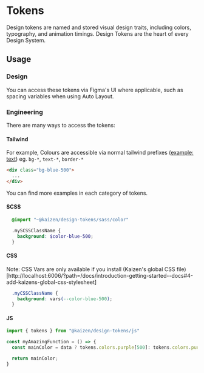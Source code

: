 
<Meta title="Tier 1/Tokens" />

# Tokens

Design tokens are named and stored visual design traits, including colors, typography, and animation timings. Design Tokens are the heart of every Design System.

## Usage

### Design

You can access these tokens via Figma's UI where applicable, such as spacing variables when using Auto Layout.

### Engineering

There are many ways to access the tokens:

#### Tailwind

For example, Colours are accessible via normal tailwind prefixes ([example: text](https://tailwindcss.com/docs/text-color)) eg. `bg-*`, `text-*`, `border-*`

```html
<div class="bg-blue-500">
  ...
</div>
```

You can find more examples in each category of tokens.

#### SCSS
```scss
  @import "~@kaizen/design-tokens/sass/color"

  .mySCSSClassName {
    background: $color-blue-500;
  }
```

#### CSS

Note: CSS Vars are only available if you install (Kaizen's global CSS file)[http://localhost:6006/?path=/docs/introduction-getting-started--docs#4-add-kaizens-global-css-stylesheet]

```css
  .myCSSClassName {
    background: vars(--color-blue-500);
  }
```

#### JS

```javascript
import { tokens } from "@kaizen/design-tokens/js"

const myAmazingFunction = () => {
  const mainColor = data ? tokens.colors.purple[500]: tokens.colors.purple[300];

  return mainColor;
}
```
